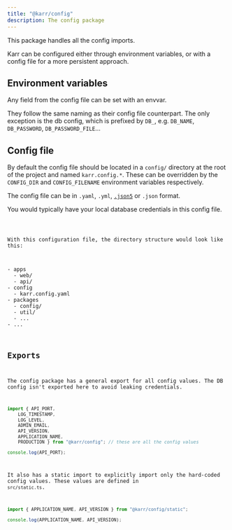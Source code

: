 ```yaml
---
title: "@karr/config"
description: The config package
---
```



This package handles all the config imports.

Karr can be configured either through environment variables, or with a config file for a more persistent approach.

## Environment variables

Any field from the config file can be set with an envvar.

They follow the same naming as their config file counterpart.
The only exception is the db config, which is prefixed by `DB_`,
e.g. `DB_NAME`, `DB_PASSWORD`, `DB_PASSWORD_FILE`...

## Config file

By default the config file should be located in a `config/` directory at the root of the project and named `karr.config.*`.
These can be overridden by the `CONFIG_DIR` and `CONFIG_FILENAME` environment variables respectively.

The config file can be in `.yaml`, `.yml`, [`.json5`](https://json5.org/) or `.json` format.

You would typically have your local database credentials in this config file.

<Code code={yamlConfig} lang="yaml" title="config/karr.config.yaml" />

With this configuration file, the directory structure would look like this:

<FileTree>
- apps
  - web/
  - api/
- config
  - karr.config.yaml
- packages
  - config/
  - util/
  - ...
- ...
</FileTree>

## Exports

The config package has a general export for all config values.
The DB config isn't exported here to avoid leaking credentials.

```ts
import { API_PORT,
    LOG_TIMESTAMP,
    LOG_LEVEL,
    ADMIN_EMAIL,
    API_VERSION,
    APPLICATION_NAME,
    PRODUCTION } from "@karr/config"; // these are all the config values

console.log(API_PORT);
```

It also has a static import to explicitly import only the hard-coded config values.
These values are defined in `src/static.ts`.

```ts "/static"
import { APPLICATION_NAME, API_VERSION } from "@karr/config/static";

console.log(APPLICATION_NAME, API_VERSION);
```
